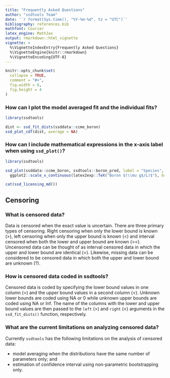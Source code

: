 ```yaml
---
title: "Frequently Asked Questions"
author: "ssdtools Team"
date: '`r format(Sys.time(), "%Y-%m-%d", tz = "UTC")`'
bibliography: references.bib
mathfont: Courier
latex_engine: MathJax
output: rmarkdown::html_vignette
vignette: >
  %\VignetteIndexEntry{Frequently Asked Questions}
  %\VignetteEngine{knitr::rmarkdown}
  %\VignetteEncoding{UTF-8}
---
```


```r
knitr::opts_chunk$set(
  collapse = TRUE,
  comment = "#>",
  fig.width = 6,
  fig.height = 4
)
```

### How can I plot the model averaged fit and the individual fits?

```r
library(ssdtools)

dist <- ssd_fit_dists(ssddata::ccme_boron)
ssd_plot_cdf(dist, average = NA)
```

### How can I include mathematical expressions in the x-axis label when using `ssd_plot()`?

```r
library(ssdtools)

ssd_plot(ssddata::ccme_boron, ssdtools::boron_pred, label = "Species", shape = "Group") +
  ggplot2::scale_x_continuous(latex2exp::TeX("Boron $(\\mu g$/L)$"), breaks = c(1, 10, 100, 1000, 10000))
```

<div id="refs"></div>

```r
cat(ssd_licensing_md())
```

## Censoring

### What is censored data?

Data is censored when the exact value is uncertain. 
There are three primary types of censoring.
Right censoring when only the lower bound is known (>), left censoring when only the upper bound is known (<)
and interval censored when both the lower and upper bound are known (><).
Uncensored data can be thought of as interval censored data in which the upper and lower bound are identical (=).
Likewise, missing data can be considered to be censored data in which both the upper and lower bound are unknown (?).

### How is censored data coded in ssdtools?

Censored data is coded by specifying the lower bound values in one column (>) and the upper bound values in a second column (<).
Unknown lower bounds are coded using NA or 0 while unknown upper bounds are coded using NA or Inf.
The name of the columns with the lower and upper bound values are then passed to the `left` (>) and `right` (<) arguments in the `ssd_fit_dists()` function, respectively.

### What are the current limitations on analyzing censored data?

Currently `ssdtools` has the following limitations on the analysis of censored data:

- model averaging when the distributions have the same number of parameters only; and
- estimation of confidence interval using non-parametric bootstrapping only.
